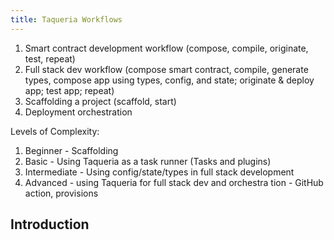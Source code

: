 ```yaml
---
title: Taqueria Workflows
---
```



1. Smart contract development workflow (compose, compile, originate, test, repeat)
2. Full stack dev workflow (compose smart contract, compile, generate types, compose app using types, config, and state; originate & deploy app; test app; repeat)
3. Scaffolding a project (scaffold, start)
4. Deployment orchestration


Levels of Complexity:

1. Beginner - Scaffolding
2. Basic - Using Taqueria as a task runner (Tasks and plugins)
3. Intermediate - Using config/state/types in full stack development
4. Advanced - using Taqueria for full stack dev and orchestra tion - GitHub action, provisions



## Introduction
